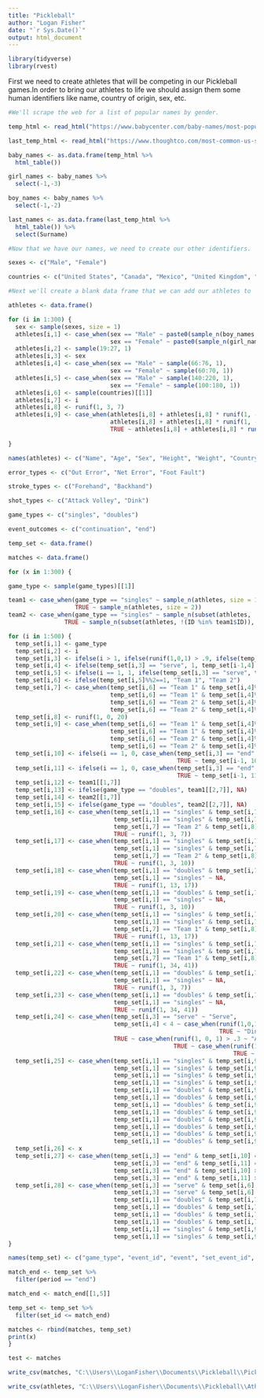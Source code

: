 ```yaml
---
title: "Pickleball"
author: "Logan Fisher"
date: "`r Sys.Date()`"
output: html_document
---
```


```r

library(tidyverse)
library(rvest)

```

First we need to create athletes that will be competing in our Pickleball games.In order to bring our athletes to life we should assign them some human identifiers like name, country of origin, sex, etc. 

```r

#We'll scrape the web for a list of popular names by gender. 

temp_html <- read_html("https://www.babycenter.com/baby-names/most-popular/top-baby-names")

last_temp_html <- read_html("https://www.thoughtco.com/most-common-us-surnames-1422656")

baby_names <- as.data.frame(temp_html %>%
  html_table())

girl_names <- baby_names %>%
  select(-1,-3)

boy_names <- baby_names %>%
  select(-1,-2)

last_names <- as.data.frame(last_temp_html %>%
  html_table()) %>%
  select(Surname)

#Now that we have our names, we need to create our other identifiers.

sexes <- c("Male", "Female")

countries <- c("United States", "Canada", "Mexico", "United Kingdom", "France", "Spain", "Finland", "China", "Brazil", "Japan", "Germany", "Italy", "Portugal", "Columbia", "Chile", "Ecuador", "Egypt", "Morocco", "Denmark", "El Salvador", "Venezuela", "Uruguay", "Vietnam", "Sweden", "Singapore", "Peru", "Poland", "Russia", "Ukraine", "Philippines", "Ethiopia", "Chad", "Central African Republic", "Cameroon", "Cambodia")

#Next we'll create a blank data frame that we can add our athletes to

athletes <- data.frame()

for (i in 1:300) {
  sex <- sample(sexes, size = 1)
  athletes[i,1] <- case_when(sex == "Male" ~ paste0(sample_n(boy_names, 1)[[1]], " ", sample_n(last_names, 1)[[1]]),
                             sex == "Female" ~ paste0(sample_n(girl_names, 1)[[1]], " ", sample_n(last_names, 1)[[1]]))
  athletes[i,2] <- sample(19:27, 1)
  athletes[i,3] <- sex
  athletes[i,4] <- case_when(sex == "Male" ~ sample(66:76, 1),
                             sex == "Female" ~ sample(60:70, 1))
  athletes[i,5] <- case_when(sex == "Male" ~ sample(140:220, 1),
                             sex == "Female" ~ sample(100:180, 1))
  athletes[i,6] <- sample(countries)[[1]]
  athletes[i,7] <- i
  athletes[i,8] <- runif(1, 3, 7)
  athletes[i,9] <- case_when(athletes[i,8] + athletes[i,8] * runif(1, -.2, .2) > 8 ~ 8,
                             athletes[i,8] + athletes[i,8] * runif(1, -.2, .2) < 2 ~ 2,
                             TRUE ~ athletes[i,8] + athletes[i,8] * runif(1, -.2, .2))
  
}

names(athletes) <- c("Name", "Age", "Sex", "Height", "Weight", "Country", "ID", "Singles_DUPR", "Doubles_DUPR")
```

```r

error_types <- c("Out Error", "Net Error", "Foot Fault")

stroke_types <- c("Forehand", "Backhand")

shot_types <- c("Attack Volley", "Dink")

game_types <- c("singles", "doubles")

event_outcomes <- c("continuation", "end")

```

```r

temp_set <- data.frame()

matches <- data.frame()

for (x in 1:300) {

game_type <- sample(game_types)[[1]]

team1 <- case_when(game_type == "singles" ~ sample_n(athletes, size = 1), 
                   TRUE ~ sample_n(athletes, size = 2))
team2 <- case_when(game_type == "singles" ~ sample_n(subset(athletes, !(ID %in% team1$ID)), 1), 
                TRUE ~ sample_n(subset(athletes, !(ID %in% team1$ID)), 2))

for (i in 1:500) {
  temp_set[i,1] <- game_type
  temp_set[i,2] <- i
  temp_set[i,3] <- ifelse(i > 1, ifelse(runif(1,0,1) > .9, ifelse(temp_set[i-1,3] == "end", "serve", "end"), ifelse(temp_set[i-1,3] == "end", "serve", "continuation")), "serve")
  temp_set[i,4] <- ifelse(temp_set[i,3] == "serve", 1, temp_set[i-1,4] + 1)
  temp_set[i,5] <- ifelse(i == 1, 1, ifelse(temp_set[i,3] == "serve", temp_set[i-1,5] + 1, temp_set[i-1,5]))
  temp_set[i,6] <- ifelse(temp_set[i,5]%%2==1, "Team 1", "Team 2")
  temp_set[i,7] <- case_when(temp_set[i,6] == "Team 1" & temp_set[i,4]%%2==1 ~ "Team 1",
                             temp_set[i,6] == "Team 1" & temp_set[i,4]%%2==0 ~ "Team 2",
                             temp_set[i,6] == "Team 2" & temp_set[i,4]%%2==1 ~ "Team 2",
                             temp_set[i,6] == "Team 2" & temp_set[i,4]%%2==0 ~ "Team 1")
  temp_set[i,8] <- runif(1, 0, 20)
  temp_set[i,9] <- case_when(temp_set[i,6] == "Team 1" & temp_set[i,4]%%2==1 ~ runif(1, 22, 44),
                             temp_set[i,6] == "Team 1" & temp_set[i,4]%%2==0 ~ runif(1, 0, 22),
                             temp_set[i,6] == "Team 2" & temp_set[i,4]%%2==1 ~ runif(1, 0, 22),
                             temp_set[i,6] == "Team 2" & temp_set[i,4]%%2==0 ~ runif(1, 22, 44))
  temp_set[i,10] <- ifelse(i == 1, 0, case_when(temp_set[i,3] == "end" & temp_set[i,7] == "Team 2" ~ temp_set[i-1,10] + 1,
                                                TRUE ~ temp_set[i-1, 10]))
  temp_set[i,11] <- ifelse(i == 1, 0, case_when(temp_set[i,3] == "end" & temp_set[i,7] == "Team 1" ~ temp_set[i-1,11] + 1,
                                                TRUE ~ temp_set[i-1, 11]))
  temp_set[i,12] <- team1[[1,7]]
  temp_set[i,13] <- ifelse(game_type == "doubles", team1[[2,7]], NA)
  temp_set[i,14] <- team2[[1,7]]
  temp_set[i,15] <- ifelse(game_type == "doubles", team2[[2,7]], NA)
  temp_set[i,16] <- case_when(temp_set[i,1] == "singles" & temp_set[i,7] == "Team 2" ~ temp_set[i,8] + runif(1, -2, 2),
                              temp_set[i,1] == "singles" & temp_set[i,7] == "Team 1" ~ runif(1, 7, 13),
                              temp_set[i,7] == "Team 2" & temp_set[i,8] <= 10 ~ temp_set[i,8] + runif(1, -2, 2),
                              TRUE ~ runif(1, 3, 7))
  temp_set[i,17] <- case_when(temp_set[i,1] == "singles" & temp_set[i,7] == "Team 2" ~ temp_set[i,9] + runif(1, -2, 0),
                              temp_set[i,1] == "singles" & temp_set[i,7] == "Team 1" ~ runif(1, 3, 10),
                              temp_set[i,7] == "Team 2" & temp_set[i,8] <= 10 ~ temp_set[i,9] + runif(1, -2, 0),
                              TRUE ~ runif(1, 3, 10))
  temp_set[i,18] <- case_when(temp_set[i,1] == "doubles" & temp_set[i,7] == "Team 2" & temp_set[i,8] > 10 ~ temp_set[i,8] + runif(1, -2, 2),
                              temp_set[i,1] == "singles" ~ NA,
                              TRUE ~ runif(1, 13, 17))
  temp_set[i,19] <- case_when(temp_set[i,1] == "doubles" & temp_set[i,7] == "Team 2" & temp_set[i,8] > 10 ~ temp_set[i,9] + runif(1, -2, 0),
                              temp_set[i,1] == "singles" ~ NA,
                              TRUE ~ runif(1, 3, 10))
  temp_set[i,20] <- case_when(temp_set[i,1] == "singles" & temp_set[i,7] == "Team 1" ~ temp_set[i,8] + runif(1, -2, 2),
                              temp_set[i,1] == "singles" & temp_set[i,7] == "Team 2" ~ runif(1, 7, 13),
                              temp_set[i,7] == "Team 1" & temp_set[i,8] >= 10 ~ temp_set[i,8] + runif(1, -2, 2),
                              TRUE ~ runif(1, 13, 17))
  temp_set[i,21] <- case_when(temp_set[i,1] == "singles" & temp_set[i,7] == "Team 1" ~ temp_set[i,9] + runif(1, -2, 0),
                              temp_set[i,1] == "singles" & temp_set[i,7] == "Team 2" ~ runif(1, 34, 41),
                              temp_set[i,7] == "Team 1" & temp_set[i,8] >= 10 ~ temp_set[i,9] + runif(1, -2, 0),
                              TRUE ~ runif(1, 34, 41))
  temp_set[i,22] <- case_when(temp_set[i,1] == "doubles" & temp_set[i,7] == "Team 1" & temp_set[i,8] < 10 ~ temp_set[i,8] + runif(1, -2, 2),
                              temp_set[i,1] == "singles" ~ NA,
                              TRUE ~ runif(1, 3, 7))
  temp_set[i,23] <- case_when(temp_set[i,1] == "doubles" & temp_set[i,7] == "Team 1" & temp_set[i,8] < 10 ~ temp_set[i,9] + runif(1, -2, 0),
                              temp_set[i,1] == "singles" ~ NA,
                              TRUE ~ runif(1, 34, 41))
  temp_set[i,24] <- case_when(temp_set[i,3] == "serve" ~ "Serve",
                              temp_set[i,4] < 4 ~ case_when(runif(1,0,1) > .3 ~ "Attack Volley",
                                                            TRUE ~ "Dink"),
                              TRUE ~ case_when(runif(1, 0, 1) > .3 ~ "Attack Volley",
                                               TRUE ~ case_when(runif(1,0,1) > .4 ~ "Dink",
                                                                TRUE ~ "Kill Shot")))
  temp_set[i,25] <- case_when(temp_set[i,1] == "singles" & temp_set[i,9] < 22 & temp_set[i,16] <= temp_set[i,8] ~ "Forehand",
                              temp_set[i,1] == "singles" & temp_set[i,9] < 22 & temp_set[i,16] > temp_set[i,8] ~ "Backhand",
                              temp_set[i,1] == "singles" & temp_set[i,9] > 22 & temp_set[i,20] > temp_set[i,8] ~ "Forehand",
                              temp_set[i,1] == "singles" & temp_set[i,9] > 22 & temp_set[i,20] <= temp_set[i,8] ~ "Backhand",
                              temp_set[i,1] == "doubles" & temp_set[i,9] < 22 & temp_set[i,8] <= 10 & temp_set[i,16] <= temp_set[i,8] ~ "Forehand",
                              temp_set[i,1] == "doubles" & temp_set[i,9] < 22 & temp_set[i,8] <= 10 & temp_set[i,16] > temp_set[i,8] ~ "Backhand",
                              temp_set[i,1] == "doubles" & temp_set[i,9] < 22 & temp_set[i,8] > 10 & temp_set[i,18] <= temp_set[i,8] ~ "Forehand",
                              temp_set[i,1] == "doubles" & temp_set[i,9] < 22 & temp_set[i,8] > 10 & temp_set[i,18] > temp_set[i,8] ~ "Backhand",
                              temp_set[i,1] == "doubles" & temp_set[i,9] > 22 & temp_set[i,8] >= 10 & temp_set[i,20] >= temp_set[i,8] ~ "Forehand",
                              temp_set[i,1] == "doubles" & temp_set[i,9] > 22 & temp_set[i,8] >= 10 & temp_set[i,20] < temp_set[i,8] ~ "Backhand",
                              temp_set[i,1] == "doubles" & temp_set[i,9] > 22 & temp_set[i,8] < 10 & temp_set[i,22] >= temp_set[i,8] ~ "Forehand",
                              temp_set[i,1] == "doubles" & temp_set[i,9] > 22 & temp_set[i,8] < 10 & temp_set[i,22] < temp_set[i,8] ~ "Backhand")
  temp_set[i,26] <- x
  temp_set[i,27] <- case_when(temp_set[i,3] == "end" & temp_set[i,10] == 11 & temp_set[i,11] <= 9 ~ "end",
                              temp_set[i,3] == "end" & temp_set[i,11] == 11 & temp_set[i,10] <= 9 ~ "end",
                              temp_set[i,3] == "end" & temp_set[i,10] >= 11 & temp_set[i,10] > temp_set[i,11] & temp_set[i,10] - temp_set[i,11] == 2 ~ "end",
                              temp_set[i,3] == "end" & temp_set[i,11] >= 11 & temp_set[i,11] > temp_set[i,10] & temp_set[i,11] - temp_set[i,10] == 2 ~ "end")
  temp_set[i,28] <- case_when(temp_set[i,3] == "serve" & temp_set[i,6] == "Team 1" ~ temp_set[i,12],
                              temp_set[i,3] == "serve" & temp_set[i,6] == "Team 2" ~ temp_set[i,14],
                              temp_set[i,1] == "doubles" & temp_set[i,7] == "Team 1" & temp_set[i,8] <= 10 ~ temp_set[i,12],
                              temp_set[i,1] == "doubles" & temp_set[i,7] == "Team 1" & temp_set[i,8] > 10 ~ temp_set[i,13],
                              temp_set[i,1] == "doubles" & temp_set[i,7] == "Team 2" & temp_set[i,8] >= 10 ~ temp_set[i,14],
                              temp_set[i,1] == "doubles" & temp_set[i,7] == "Team 2" & temp_set[i,8] < 10 ~ temp_set[i,15],
                              temp_set[i,1] == "singles" & temp_set[i,9] < 22 ~ temp_set[i,12],
                              temp_set[i,1] == "singles" & temp_set[i,9] > 22 ~ temp_set[i,14])
}

names(temp_set) <- c("game_type", "event_id", "event", "set_event_id", "set_id", "serving_team", "shot_team", "shot_x", "shot_y", "team1_score", "team2_score", "team1_player1", "team1_player2", "team2_player1", "team2_player2", "team1_player1_x", "team1_player1_y", "team1_player2_x", "team1_player2_y", "team2_player1_x", "team2_player1_y", "team2_player2_x", "team2_player2_y", "shot_type", "stroke_type", "id", "period", "shot_player")

match_end <- temp_set %>%
  filter(period == "end")

match_end <- match_end[[1,5]]

temp_set <- temp_set %>%
  filter(set_id <= match_end)

matches <- rbind(matches, temp_set)
print(x)
}

test <- matches

```

```r

write_csv(matches, "C:\\Users\\LoganFisher\\Documents\\Pickleball\\Pickleball.csv")

write_csv(athletes, "C:\\Users\\LoganFisher\\Documents\\Pickleball\\Athletes.csv")

```

